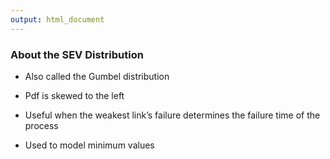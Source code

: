 ---
output: html_document
---

<h3>About the SEV Distribution</h3>

- Also called the Gumbel distribution

- Pdf is skewed to the left

- Useful when the weakest link's failure determines the failure time of   the process

- Used to model minimum values
